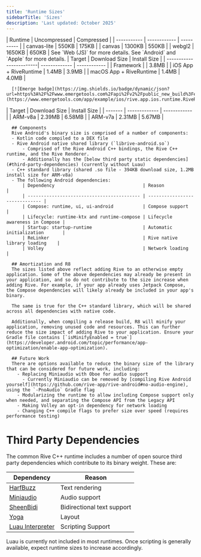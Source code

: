 ```yaml
---
title: 'Runtime Sizes'
sidebarTitle: 'Sizes'
description: 'Last updated: October 2025'
---
```


<Tabs>
  <Tab title="Web (JS)">
      | Runtime     | Uncompressed | Compressed |
      | ----------- | ------------ | ---------- |
      | canvas-lite | 550KB        | 175KB      |
      | canvas      | 1300KB       | 550KB      |
      | webgl2      | 1650KB       | 650KB      |
  </Tab>
  <Tab title="React">
      See `Web (JS)` for more details.
  </Tab>
  <Tab title="React Native">
      See `Android` and `Apple` for more details. 
  </Tab>
  <Tab title="Apple">
      | Target                  | Download Size | Install Size |
      | ------------------------| ------------- | ------------ |
      | Framework               |               | 3.8MB        |
      | iOS App + RiveRuntime   | 1.4MB         | 3.9MB        |
      | macOS App + RiveRuntime | 1.4MB         | 4.0MB        |

      [![Emerge badge](https://img.shields.io/badge/dynamic/json?url=https%3A%2F%2Fwww.emergetools.com%2Fapi%2Fv2%2Fpublic_new_build%3FexampleId%3Drive.app.ios.runtime.RiveRuntime%26platform%3Dios%26badgeOption%3Dversion_and_max_install_size%26buildType%3Drelease&query=%24.badgeMetadata&logo=apple&label=RiveRuntime)](https://www.emergetools.com/app/example/ios/rive.app.ios.runtime.RiveRuntime/release)
  </Tab>
  <Tab title="Android">
      | Target  | Download Size | Install Size |
      | ------- | ------------- | ------------ |
      | ARM-v8a | 2.39MB        | 6.58MB       |
      | ARM-v7a | 2.31MB        | 5.67MB       |

      ## Components
      Rive Android's binary size is comprised of a number of components:
      - Kotlin code compiled to a DEX file
      - Rive Android native shared library (`librive-android.so`)
          - Comprised of the Rive Android C++ bindings, the Rive C++ runtime, and the Rive Renderer.
          - Additionally has the [below third party static dependencies](#third-party-dependencies) (currently without Luau)
      - C++ standard library (shared .so file - 394KB download size, 1.2MB install size for ARM-v8a)
      - The following Android dependencies:
          | Dependency                                 | Reason                         |
          | ------------------------------------------ | ------------------------------ |
          | Compose: runtime, ui, ui-android           | Compose support                |
          | Lifecycle: runtime-ktx and runtime-compose | Lifecycle awareness in Compose |
          | Startup: startup-runtime                   | Automatic initialization       |
          | ReLinker                                   | Rive native library loading    |
          | Volley                                     | Network loading                |

      ## Amortization and R8
      The sizes listed above reflect adding Rive to an otherwise empty application. Some of the above dependencies may already be present in your application, and so do not contribute to the size increase when adding Rive. For example, if your app already uses Jetpack Compose, the Compose dependencies will likely already be included in your app's binary.

      The same is true for the C++ standard library, which will be shared across all dependencies with native code.

      Additionally, when compiling a release build, R8 will minify your application, removing unused code and resources. This can further reduce the size impact of adding Rive to your application. Ensure your Gradle file contains [`isMinifyEnabled = true`](https://developer.android.com/topic/performance/app-optimization/enable-app-optimization).

      ## Future Work
      There are options available to reduce the binary size of the library that can be considered for future work, including:
        - Replacing Miniaudio with Oboe for audio support
          - Currently Miniaudio can be removed by [compiling Rive Android yourself](https://github.com/rive-app/rive-android#no-audio-engine), using the `-PnoAudio` Gradle flag
        - Modularizing the runtime to allow including Compose support only when needed, and separating the Compose API from the Legacy API
        - Making Volley an opt-in dependency for network loading
        - Changing C++ compile flags to prefer size over speed (requires performance testing)
  </Tab>
</Tabs>

# Third Party Dependencies
The common Rive C++ runtime includes a number of open source third party dependencies which contribute to its binary weight. These are:

| Dependency                                            | Reason                     |
| ----------------------------------------------------- | -------------------------- |
| [HarfBuzz](https://github.com/harfbuzz/harfbuzz)      | Text rendering             |
| [Miniaudio](https://github.com/mackron/miniaudio)     | Audio support              |
| [SheenBidi](https://github.com/Tehreer/SheenBidi)     | Bidirectional text support |
| [Yoga](https://github.com/facebook/yoga)              | Layout                     |
| [Luau Interpreter](https://github.com/luau-lang/luau) | Scripting Support          |

<Note>Luau is currently not included in most runtimes. Once scripting is generally available, expect runtime sizes to increase accordingly.</Note>
